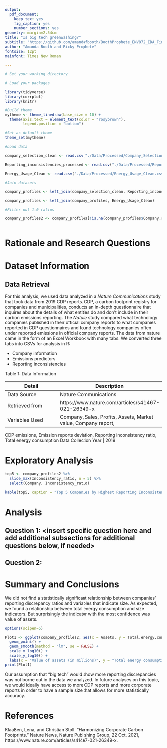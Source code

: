 ```yaml
---
output: 
  pdf_document:
    keep_tex: yes
    fig_caption: yes
    number_sections: yes
geometry: margin=2.54cm
title: "Is big tech greenwashing?"
subtitle: "https://github.com/amandafbooth/BoothProphete_ENV872_EDA_FinalProject"
author: "Amanda Booth and Ricky Prophete"
fontsize: 12pt
mainfont: Times New Roman

---
```


\newpage
\tableofcontents 
\newpage
\listoftables 
\newpage
\listoffigures 
\newpage

```r
# Set your working directory

# Load your packages

library(tidyverse)
library(corrplot)
library(knitr)

#Build theme
mytheme <- theme_linedraw(base_size = 10) +
  theme(axis.text = element_text(color = "rosybrown"), 
        legend.position = "bottom")

#Set as default theme
theme_set(mytheme)

#Load data

company_selection_clean <- read.csv("./Data/Processed/Company_Selection_Clean.csv")

Reporting_inconsistencies_processed <- read.csv("./Data/Processed/Reporting_inconsistencies_processed.csv")

Energy_Usage_Clean <- read.csv("./Data/Processed/Energy_Usage_Clean.csv")

#Join datasets 

company_profiles <- left_join(company_selection_clean, Reporting_inconsistencies_processed)

company_profiles <- left_join(company_profiles, Energy_Usage_Clean)

#Filter out 1.0 ratios 

company_profiles2 <- company_profiles[!is.na(company_profiles$Company.report),]
  

```


# Rationale and Research Questions



\newpage

# Dataset Information

## Data Retrieval 

For this analysis, we used data analyzed in a *Nature Communications* study that took data from 2019 CDP reports. CDP, a carbon footprint registry for companies and municipalities, conducts an in-depth questionnaire that inquires about the details of what entities do and don’t include in their carbon emissions reporting. The *Nature* study compared what technology companies published in their official company reports to what companies reported in CDP questionnaires and found technology companies often under reported emissions in official company reports. The data from nature came in the form of an Excel Workbook with many tabs. We converted three tabs into CSVs for analysis in R:

* Company information 
* Emissions predictors
* Reporting inconsistencies 

Table 1: Data Information

**Detail**           | **Description**
---------------------| -------------
Data Source          | Nature Communications
Retrieved from       | https://www.nature.com/articles/s41467-021-26349-x
Variables Used       | Company, Sales, Profits, Assets, Market value, Company report, 
CDP emissions, Emission reports deviation, Reporting inconsistency ratio, Total energy consumption 
Data Collection Year | 2019
\newpage

# Exploratory Analysis 


```r
top5 <- company_profiles2 %>% 
  slice_max(Inconsistency_ratio, n = 5) %>%
  select(Company, Inconsistency_ratio)

kable(top5, caption = "Top 5 Companies by Highest Reporting Inconsistency Ratio", align = 'l')
```


\newpage

# Analysis



## Question 1: <insert specific question here and add additional subsections for additional questions below, if needed>

## Question 2: 




\newpage

# Summary and Conclusions

We did not find a statistically significant relationship between companies’ reporting discrepancy ratios and variables that indicate size. As expected, we found a relationship between total energy consumption and size indicators. But surprisingly the indicator with the most confidence was value of assets. 

```r

options(scipen=5) 

Plot1 <- ggplot(company_profiles2, aes(x = Assets, y = Total.energy.consumption)) +
  geom_point() +
  geom_smooth(method = "lm", se = FALSE) +
  scale_x_log10() +
  scale_y_log10() +
  labs(x = "Value of assets (in millions)", y = "Total energy consumption (MWh)")
print(Plot1)

```

Our assumption that “big tech” would show more reporting discrepancies was not borne out in the data we analyzed. In future analyses on this topic, we would ideally have access to more CDP reports and more corporate reports in order to have a sample size that allows for more statistically accuracy. 

\newpage

# References

Klaaßen, Lena, and Christian Stoll. “Harmonizing Corporate Carbon Footprints.” Nature News, Nature Publishing Group, 22 Oct. 2021, https://www.nature.com/articles/s41467-021-26349-x. 